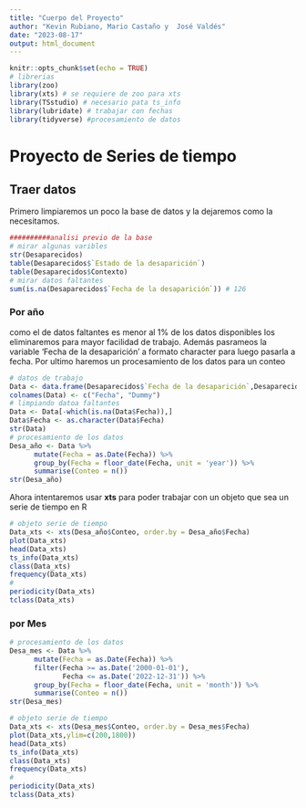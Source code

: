 ```yaml
---
title: "Cuerpo del Proyecto"
author: "Kevin Rubiano, Mario Castaño y  José Valdés"
date: "2023-08-17"
output: html_document
---
```


```r
knitr::opts_chunk$set(echo = TRUE)
# librerias
library(zoo)
library(xts) # se requiere de zoo para xts
library(TSstudio) # necesario pata ts_info
library(lubridate) # trabajar con fechas
library(tidyverse) #procesamiento de datos
```

# Proyecto de Series de tiempo

## Traer datos

Primero limpiaremos un poco la base de datos y la dejaremos como la necesitamos.

```r
##########analisi previo de la base
# mirar algunas varibles
str(Desaparecidos)
table(Desaparecidos$`Estado de la desaparición`)
table(Desaparecidos$Contexto)
# mirar datos faltantes
sum(is.na(Desaparecidos$`Fecha de la desaparición`)) # 126
```
### Por año
como el $%$ de datos faltantes es menor al 1% de los datos disponibles los eliminaremos para mayor facilidad de trabajo. Además pasrameos la variable 
'Fecha de la desaparición' a formato character para luego pasarla a fecha. 
Por ultimo haremos un procesamiento de los datos para un conteo

```r
# datos de trabajo
Data <- data.frame(Desaparecidos$`Fecha de la desaparición`,Desaparecidos$Contexto)
colnames(Data) <- c("Fecha", "Dummy")
# limpiando datoa faltantes
Data <- Data[-which(is.na(Data$Fecha)),]
Data$Fecha <- as.character(Data$Fecha)
str(Data)
# procesamiento de los datos
Desa_año <- Data %>% 
      mutate(Fecha = as.Date(Fecha)) %>% 
      group_by(Fecha = floor_date(Fecha, unit = 'year')) %>% 
      summarise(Conteo = n())
str(Desa_año)
```
Ahora intentaremos usar **xts** para poder trabajar con un objeto que sea un serie
de tiempo en R

```r
# objeto serie de tiempo
Data_xts <- xts(Desa_año$Conteo, order.by = Desa_año$Fecha)
plot(Data_xts)
head(Data_xts)
ts_info(Data_xts)
class(Data_xts)
frequency(Data_xts)
#
periodicity(Data_xts)
tclass(Data_xts)
```
### por Mes
```r
# procesamiento de los datos
Desa_mes <- Data %>% 
      mutate(Fecha = as.Date(Fecha)) %>% 
      filter(Fecha >= as.Date('2000-01-01'),
             Fecha <= as.Date('2022-12-31')) %>% 
      group_by(Fecha = floor_date(Fecha, unit = 'month')) %>% 
      summarise(Conteo = n())
str(Desa_mes)
```
```r
# objeto serie de tiempo
Data_xts <- xts(Desa_mes$Conteo, order.by = Desa_mes$Fecha)
plot(Data_xts,ylim=c(200,1800))
head(Data_xts)
ts_info(Data_xts)
class(Data_xts)
frequency(Data_xts)
#
periodicity(Data_xts)
tclass(Data_xts)
```




